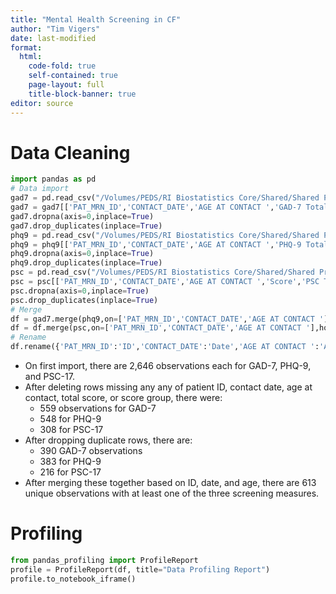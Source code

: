 ```yaml
---
title: "Mental Health Screening in CF"
author: "Tim Vigers"
date: last-modified
format:
  html:
    code-fold: true
    self-contained: true
    page-layout: full
    title-block-banner: true
editor: source
---
```


# Data Cleaning

```python
import pandas as pd
# Data import
gad7 = pd.read_csv("/Volumes/PEDS/RI Biostatistics Core/Shared/Shared Projects/Vigers/CF/Emily Muther/Mental Health Screening/Data_Raw/GAD-7_General_Anxiety_Disorder_Full_Data_data_11-15-22.csv")
gad7 = gad7[['PAT_MRN_ID','CONTACT_DATE','AGE AT CONTACT ','GAD-7 Total Score','GAD-7 Totals']]
gad7.dropna(axis=0,inplace=True)
gad7.drop_duplicates(inplace=True)
phq9 = pd.read_csv("/Volumes/PEDS/RI Biostatistics Core/Shared/Shared Projects/Vigers/CF/Emily Muther/Mental Health Screening/Data_Raw/PHQ-9_Full_Data_data_11-11-22.csv")
phq9 = phq9[['PAT_MRN_ID','CONTACT_DATE','AGE AT CONTACT ','PHQ-9 Total Score (calculated)','PHQ-9 Totals']]
phq9.dropna(axis=0,inplace=True)
phq9.drop_duplicates(inplace=True)
psc = pd.read_csv("/Volumes/PEDS/RI Biostatistics Core/Shared/Shared Projects/Vigers/CF/Emily Muther/Mental Health Screening/Data_Raw/PSC_Full_Data_data_11-11-22.csv")
psc = psc[['PAT_MRN_ID','CONTACT_DATE','AGE AT CONTACT ','Score','PSC Totals']]
psc.dropna(axis=0,inplace=True)
psc.drop_duplicates(inplace=True)
# Merge
df = gad7.merge(phq9,on=['PAT_MRN_ID','CONTACT_DATE','AGE AT CONTACT '],how="outer")
df = df.merge(psc,on=['PAT_MRN_ID','CONTACT_DATE','AGE AT CONTACT '],how="outer")
# Rename
df.rename({'PAT_MRN_ID':'ID','CONTACT_DATE':'Date','AGE AT CONTACT ':'Age','GAD-7 Total Score':'GAD-7 Total','GAD-7 Totals':'GAD-7 Group','PHQ-9 Total Score (calculated)':'PHQ-9 Total','PHQ-9 Totals':'PHQ-9 Group','Score':'PSC-17 Total','PSC Totals':'PSC-17 Group'},inplace=True,axis=1)
```

- On first import, there are 2,646 observations each for GAD-7, PHQ-9, and PSC-17. 
- After deleting rows missing any any of patient ID, contact date, age at contact, total score, or score group, there were: 
  - 559 observations for GAD-7
  - 548 for PHQ-9
  - 308 for PSC-17
- After dropping duplicate rows, there are: 
  - 390 GAD-7 observations
  - 383 for PHQ-9
  - 216 for PSC-17
- After merging these together based on ID, date, and age, there are 613 unique observations with at least one of the three screening measures. 

# Profiling

```python
from pandas_profiling import ProfileReport
profile = ProfileReport(df, title="Data Profiling Report")
profile.to_notebook_iframe()
```